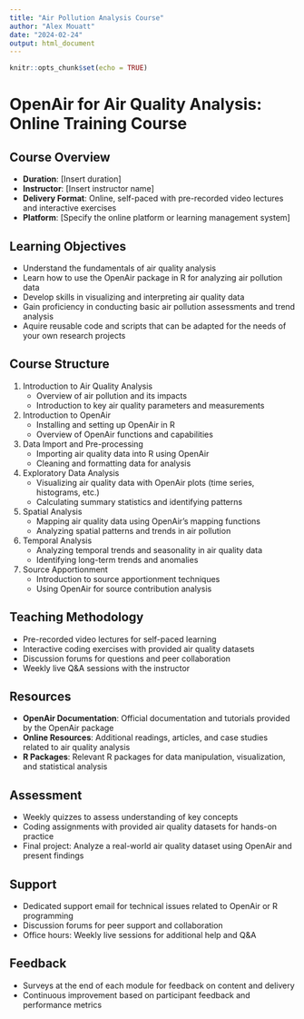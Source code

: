 ```yaml
---
title: "Air Pollution Analysis Course"
author: "Alex Mouatt"
date: "2024-02-24"
output: html_document
---
```


```r
knitr::opts_chunk$set(echo = TRUE)
```

# OpenAir for Air Quality Analysis: Online Training Course

## Course Overview
- **Duration**: [Insert duration]
- **Instructor**: [Insert instructor name]
- **Delivery Format**: Online, self-paced with pre-recorded video lectures and interactive exercises
- **Platform**: [Specify the online platform or learning management system]

## Learning Objectives
- Understand the fundamentals of air quality analysis
- Learn how to use the OpenAir package in R for analyzing air pollution data
- Develop skills in visualizing and interpreting air quality data
- Gain proficiency in conducting basic air pollution assessments and trend analysis
- Aquire reusable code and scripts that can be adapted for the needs of your own research projects

## Course Structure
1. Introduction to Air Quality Analysis
    - Overview of air pollution and its impacts
    - Introduction to key air quality parameters and measurements

2. Introduction to OpenAir
    - Installing and setting up OpenAir in R
    - Overview of OpenAir functions and capabilities

3. Data Import and Pre-processing
    - Importing air quality data into R using OpenAir
    - Cleaning and formatting data for analysis

4. Exploratory Data Analysis
    - Visualizing air quality data with OpenAir plots (time series, histograms, etc.)
    - Calculating summary statistics and identifying patterns

5. Spatial Analysis
    - Mapping air quality data using OpenAir's mapping functions
    - Analyzing spatial patterns and trends in air pollution

6. Temporal Analysis
    - Analyzing temporal trends and seasonality in air quality data
    - Identifying long-term trends and anomalies

7. Source Apportionment
    - Introduction to source apportionment techniques
    - Using OpenAir for source contribution analysis

## Teaching Methodology
- Pre-recorded video lectures for self-paced learning
- Interactive coding exercises with provided air quality datasets
- Discussion forums for questions and peer collaboration
- Weekly live Q&A sessions with the instructor

## Resources
- **OpenAir Documentation**: Official documentation and tutorials provided by the OpenAir package
- **Online Resources**: Additional readings, articles, and case studies related to air quality analysis
- **R Packages**: Relevant R packages for data manipulation, visualization, and statistical analysis

## Assessment
- Weekly quizzes to assess understanding of key concepts
- Coding assignments with provided air quality datasets for hands-on practice
- Final project: Analyze a real-world air quality dataset using OpenAir and present findings

## Support
- Dedicated support email for technical issues related to OpenAir or R programming
- Discussion forums for peer support and collaboration
- Office hours: Weekly live sessions for additional help and Q&A

## Feedback
- Surveys at the end of each module for feedback on content and delivery
- Continuous improvement based on participant feedback and performance metrics

